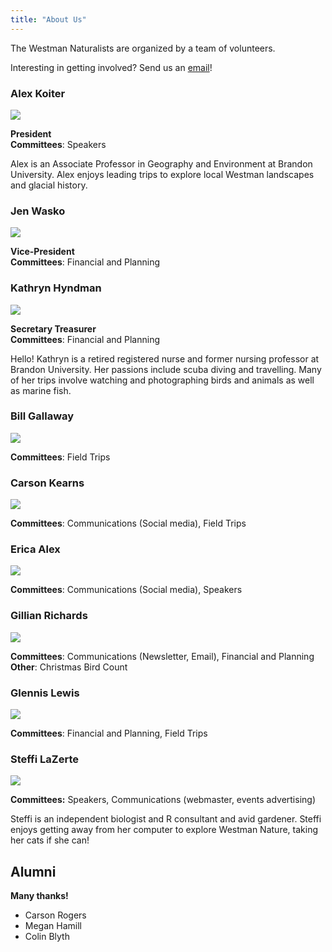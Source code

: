 ```yaml
---
title: "About Us"
---
```



The Westman Naturalists are organized by a team of volunteers.

Interesting in getting involved? Send us an [email](mailto:westman.naturalists@gmail.com)!


### Alex Koiter

::: {.column-margin}
![](images/alex.jpg)
:::

[**President**]{.large}<br>
**Committees**: Speakers

Alex is an Associate Professor in Geography and Environment at Brandon University.
Alex enjoys leading trips to explore local Westman landscapes and glacial history.



### Jen Wasko 
::: {.column-margin}
![](images/)
:::

[**Vice-President**]{.large}<br>
**Committees**: Financial and Planning



### Kathryn Hyndman

::: {.column-margin}
![](images/kathryn_sm.jpg)
:::

[**Secretary Treasurer**]{.large}<br>
**Committees**: Financial and Planning

Hello! Kathryn is a retired registered nurse and former nursing professor at Brandon University. Her passions include scuba diving and travelling. Many of her trips involve watching and photographing birds and animals as well as marine fish.




### Bill Gallaway
::: {.column-margin}
![](images/)
:::

**Committees**: Field Trips



### Carson Kearns
::: {.column-margin}
![](images/)
:::

**Committees**: Communications (Social media), Field Trips



### Erica Alex
::: {.column-margin}
![](images/)
:::

**Committees**: Communications (Social media), Speakers



### Gillian Richards
::: {.column-margin}
![](images/)
:::

**Committees**: Communications (Newsletter, Email), Financial and Planning<br>
**Other**: Christmas Bird Count


### Glennis Lewis

::: {.column-margin}
![](images/)
:::

**Committees**: Financial and Planning, Field Trips




### Steffi LaZerte

::: {.column-margin}
![](images/steffi_and_nami.jpg)
:::

**Committees:** Speakers, Communications (webmaster, events advertising)

Steffi is an independent biologist and R consultant and avid gardener.
Steffi enjoys getting away from her computer to explore Westman Nature, taking her cats if she can!











## Alumni
[**Many thanks!**]{.large}

- Carson Rogers
- Megan Hamill
- Colin Blyth
